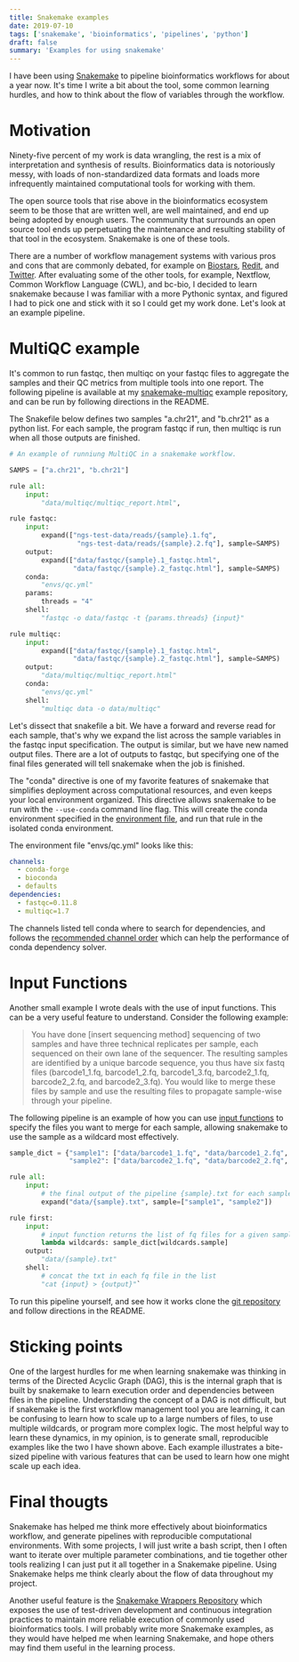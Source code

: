 ```yaml
---
title: Snakemake examples
date: 2019-07-10
tags: ['snakemake', 'bioinformatics', 'pipelines', 'python']
draft: false
summary: 'Examples for using snakemake'
---
```


I have been using [Snakemake](https://snakemake.readthedocs.io/en/stable/) to pipeline bioinformatics workflows for about a year now. It's time I write a bit about the tool, some common learning hurdles, and how to think about the flow of variables through the workflow.

# Motivation

Ninety-five percent of my work is data wrangling, the rest is a mix of interpretation and synthesis of results. Bioinformatics data is notoriously messy, with loads of non-standardized data formats and loads more infrequently maintained computational tools for working with them.

The open source tools that rise above in the bioinformatics ecosystem seem to be those that are written well, are well maintained, and end up being adopted by enough users. The community that surrounds an open source tool ends up perpetuating the maintenance and resulting stability of that tool in the ecosystem. Snakemake is one of these tools.

There are a number of workflow management systems with various pros and cons that are commonly debated, for example on [Biostars](https://www.biostars.org/p/258436/), [Redit](https://www.reddit.com/r/bioinformatics/comments/73am0k/ncbi_hackathons_discussions_on_bioinformatics/), and [Twitter](https://twitter.com/search?q=snakemake%20poll&src=typd). After evaluating some of the other tools, for example, Nextflow, Common Workflow Language (CWL), and bc-bio, I decided to learn snakemake because I was familiar with a more Pythonic syntax, and figured I had to pick one and stick with it so I could get my work done. Let's look at an example pipeline.

# MultiQC example

It's common to run fastqc, then multiqc on your fastqc files to aggregate the samples and their QC metrics from multiple tools into one report. The following pipeline is available at my [snakemake-multiqc](https://github.com/jakevc/snakemake_multiqc) example repository, and can be run by following directions in the README.

The Snakefile below defines two samples "a.chr21", and "b.chr21" as a python list. For each sample, the program fastqc if run, then multiqc is run when all those outputs are finished.

```python
# An example of runniung MultiQC in a snakemake workflow.

SAMPS = ["a.chr21", "b.chr21"]

rule all:
    input:
        "data/multiqc/multiqc_report.html",

rule fastqc:
    input:
        expand(["ngs-test-data/reads/{sample}.1.fq",
                 "ngs-test-data/reads/{sample}.2.fq"], sample=SAMPS)
    output:
        expand(["data/fastqc/{sample}.1_fastqc.html",
                "data/fastqc/{sample}.2_fastqc.html"], sample=SAMPS)
    conda:
        "envs/qc.yml"
    params:
        threads = "4"
    shell:
        "fastqc -o data/fastqc -t {params.threads} {input}"

rule multiqc:
    input:
        expand(["data/fastqc/{sample}.1_fastqc.html",
                "data/fastqc/{sample}.2_fastqc.html"], sample=SAMPS)
    output:
        "data/multiqc/multiqc_report.html"
    conda:
        "envs/qc.yml"
    shell:
        "multiqc data -o data/multiqc"

```

Let's dissect that snakefile a bit. We have a forward and reverse read for each sample, that's why we expand the list across the sample variables in the fastqc input specification. The output is similar, but we have new named output files. There are a lot of outputs to fastqc, but specifying one of the final files generated will tell snakemake when the job is finished.

The "conda" directive is one of my favorite features of snakemake that simplifies deployment across computational resources, and even keeps your local environment organized. This directive allows snakemake to be run with the `--use-conda` command line flag. This will create the conda environment specified in the [environment file](https://docs.conda.io/projects/conda/en/latest/user-guide/tasks/manage-environments.html#creating-an-environment-from-an-environment-yml-file), and run that rule in the isolated conda environment.

The environment file "envs/qc.yml" looks like this:

```yml
channels:
  - conda-forge
  - bioconda
  - defaults
dependencies:
  - fastqc=0.11.8
  - multiqc=1.7
```

The channels listed tell conda where to search for dependencies, and follows the [recommended channel order](https://bioconda.github.io/user/install.html#set-up-channels) which can help the performance of conda dependency solver.

# Input Functions

Another small example I wrote deals with the use of input functions. This can be a very useful feature to understand. Consider the following example:

> You have done [insert sequencing method] sequencing of two samples and have three technical replicates per sample, each sequenced on their own lane of the sequencer. The resulting samples are identified by a unique barcode sequence, you thus have six fastq files (barcode1_1.fq, barcode1_2.fq, barcode1_3.fq, barcode2_1.fq, barcode2_2.fq, and barcode2_3.fq). You would like to merge these files by sample and use the resulting files to propagate sample-wise through your pipeline.

The following pipeline is an example of how you can use [input functions](https://snakemake.readthedocs.io/en/stable/snakefiles/rules.html#input-functions-and-unpack) to specify the files you want to merge for each sample, allowing snakemake to use the sample as a wildcard most effectively.

```python
sample_dict = {"sample1": ["data/barcode1_1.fq", "data/barcode1_2.fq", "data/barcode1_3.fq"],
               "sample2": ["data/barcode2_1.fq", "data/barcode2_2.fq", "data/barcode2_3.fq"]}

rule all:
    input:
        # the final output of the pipeline {sample}.txt for each sample
        expand("data/{sample}.txt", sample=["sample1", "sample2"])

rule first:
    input:
        # input function returns the list of fq files for a given sample using sample_dict
        lambda wildcards: sample_dict[wildcards.sample]
    output:
        "data/{sample}.txt"
    shell:
        # concat the txt in each fq file in the list
        "cat {input} > {output}"`
```

To run this pipeline yourself, and see how it works clone the [git repository](https://github.com/jakevc/snakemake_inputfuncs.git) and follow directions in the README.

# Sticking points

One of the largest hurdles for me when learning snakemake was thinking in terms of the Directed Acyclic Graph (DAG), this is the internal graph that is built by snakemake to learn execution order and dependencies between files in the pipeline. Understanding the concept of a DAG is not difficult, but if snakemake is the first workflow management tool you are learning, it can be confusing to learn how to scale up to a large numbers of files, to use multiple wildcards, or program more complex logic. The most helpful way to learn these dynamics, in my opinion, is to generate small, reproducible examples like the two I have shown above. Each example illustrates a bite-sized pipeline with various features that can be used to learn how one might scale up each idea.

# Final thougts

Snakemake has helped me think more effectively about bioinformatics workflow, and generate pipelines with reproducible computational environments. With some projects, I will just write a bash script, then I often want to iterate over multiple parameter combinations, and tie together other tools realizing I can just put it all together in a Snakemake pipeline. Using Snakemake helps me think clearly about the flow of data throughout my project.

Another useful feature is the [Snakemake Wrappers Repository](https://snakemake-wrappers.readthedocs.io/en/stable/) which exposes the use of test-driven development and continuous integration practices to maintain more reliable execution of commonly used bioinformatics tools. I will probably write more Snakemake examples, as they would have helped me when learning Snakemake, and hope others may find them useful in the learning process.
